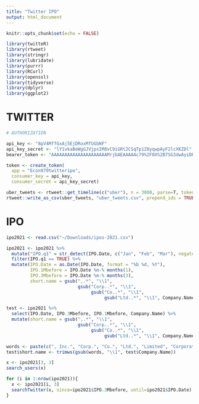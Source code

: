 ```yaml
---
title: "Twitter IPO"
output: html_document
---
```


```r
knitr::opts_chunk$set(echo = FALSE)

library(twitteR)
library(rtweet)
library(stringr)
library(lubridate)
library(purrr)
library(RCurl)
library(openssl)
library(tidyverse)
library(dplyr)
library(ggplot2)
```

# TWITTER
```r
# AUTHORIZATION

api_key <- "8pV4MffGxAj5EjDRoxMfUGbNF"
api_key_secret <- "lY1vkaBeWgGJVjpsIM8vC9iGRt2CSqTp1Z8yqwpAyF2lcXKZDl"
bearer_token <- "AAAAAAAAAAAAAAAAAAAAAMrjbAEAAAAAc79%2F0X%2B7SG3dwAyiDRCp0ldfA7M%3DHwUVD9XHKhmcCQZOm2p9C0YOYfCfHg4Ug4UykUAUbj2cMD2S3M"

token <- create_token(
  app = "Econ970twitteripo",
  consumer_key = api_key,
  consumer_secret = api_key_secret)

```


```r
uber_tweets <- rtweet::get_timeline(c("uber"), n = 3000, parse=T, token = token)
rtweet::write_as_csv(uber_tweets, "uber_tweets.csv", prepend_ids = TRUE, na = "", fileEncoding = "UTF-8")
```




# IPO
```r
ipo2021 <- read.csv("~/Downloads/ipos-2021.csv")

ipo2021 <- ipo2021 %>%
  mutate("IPO.q1" = str_detect(IPO.Date, c("Jan", "Feb", "Mar"), negate = FALSE)) %>%
  filter(IPO.q1 == TRUE) %>%
  mutate(IPO.Date = as.Date(IPO.Date, format = "%b %d, %Y"),
         IPO.1Mbefore = IPO.Date %m-% months(1),
         IPO.3Mbefore = IPO.Date %m-% months(3),
         short.name = gsub(",.*", "\\1",
                           gsub("Corp..*", "\\1",
                                gsub("Co..*", "\\1", 
                                     gsub("Ltd..*", "\\1", Company.Name)))))
```

```r
test <- ipo2021 %>%
  select(IPO.Date, IPO.3Mbefore, IPO.1Mbefore, Company.Name) %>%
  mutate(short.name = gsub(",.*", "\\1",
                           gsub("Corp..*", "\\1",
                                gsub("Co..*", "\\1", 
                                     gsub("Ltd..*", "\\1", Company.Name)))))

words <- paste(c(", Inc.", "Corp.", "Co.", "Ltd.", "Limited", "Corporation", "II", "III", "IV", "VI"), collapse = "|")
test$short.name <- trimws(gsub(words, "\\1", test$Company.Name))

x <- ipo2021[3, 3]
search_users(x)

```


```r
for (i in 1:nrow(ipo2021)){
  x <- ipo2021[i, 3]
  searchTwitter(x, since=ipo2021$IPO.3Mbefore, until=ipo2021$IPO.Date)
}
```

























